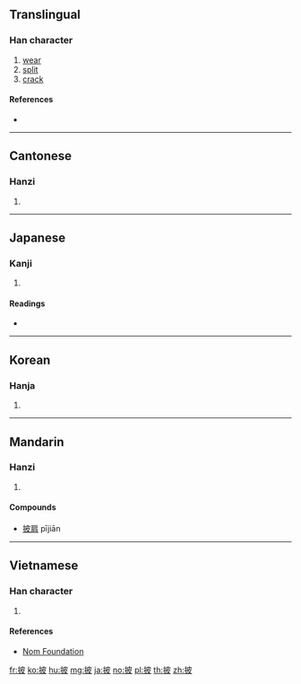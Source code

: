 ==Translingual==

===Han character===
{{Han char|rn=64|rad=手|as=05|sn=8|four=54047|canj=QDHE|ids=⿰扌皮}}

# [[wear]]
# [[split]]
# [[crack]]

====References====
* {{Han ref|kx=0422.200|dkj=11909|dj=0770.170|hdz=31861.010|uh=62AB|ud=25259|bh=A9DC|bd=43484}}

----

==Cantonese==

===Hanzi===
{{yue-hanzi|jyut=[[pei1]]|y=pei1}}

# {{defn|lang=yue|sort=手05}}

----

==Japanese==

===Kanji===
{{ja-kanji|grade=c|rs=手05}}

# {{defn|lang=ja|sort=手05}}

====Readings====
* {{ja-readings|on=[[ひ]] (hi)|kun=[[ひらく]] (hiraku)}}

----

==Korean==

===Hanja===
{{ko-hanja|hangeul=피|eumhun=|rv=pi|mr=p'i|y=phi}}

# {{defn|lang=ko|sort=手05}}

----

==Mandarin==

===Hanzi===
{{cmn-hanzi|pin=[[pī]] ([[pi1]])|wg=p'i<sup>1</sup>}}

# {{defn|lang=cmn|sort=手05}}

====Compounds====
* [[披肩]] pījiān

----

==Vietnamese==

===Han character===
{{vi-readings|rs=手05|hanviet=[[phơ]], [[bờ]], [[pha]], [[phê]], [[phi]], [[phơi]]}}

# {{defn|lang=vi|sort=手05}}

====References====
* [http://nomfoundation.org/common/nom_details.php?codepoint=62ab Nom Foundation]

[[fr:披]]
[[ko:披]]
[[hu:披]]
[[mg:披]]
[[ja:披]]
[[no:披]]
[[pl:披]]
[[th:披]]
[[zh:披]]